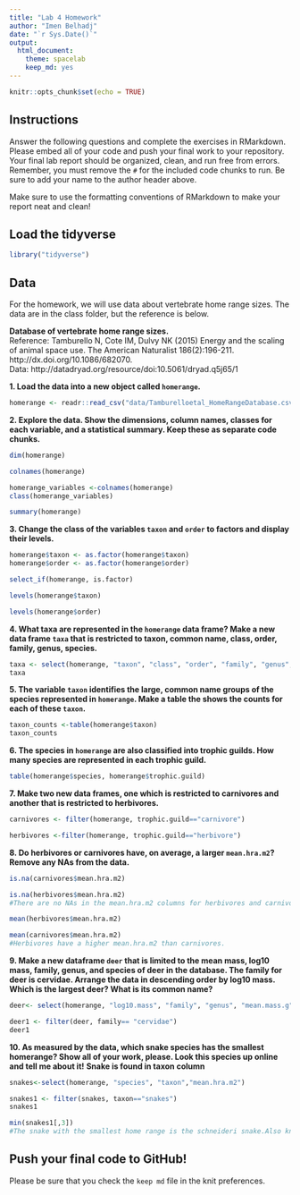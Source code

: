 ```yaml
---
title: "Lab 4 Homework"
author: "Imen Belhadj"
date: "`r Sys.Date()`"
output:
  html_document: 
    theme: spacelab
    keep_md: yes
---
```


```r
knitr::opts_chunk$set(echo = TRUE)
```

## Instructions
Answer the following questions and complete the exercises in RMarkdown. Please embed all of your code and push your final work to your repository. Your final lab report should be organized, clean, and run free from errors. Remember, you must remove the `#` for the included code chunks to run. Be sure to add your name to the author header above.  

Make sure to use the formatting conventions of RMarkdown to make your report neat and clean!  

## Load the tidyverse
```r
library("tidyverse")
```

## Data
For the homework, we will use data about vertebrate home range sizes. The data are in the class folder, but the reference is below.  

**Database of vertebrate home range sizes.**  
Reference: Tamburello N, Cote IM, Dulvy NK (2015) Energy and the scaling of animal space use. The American Naturalist 186(2):196-211. http://dx.doi.org/10.1086/682070.  
Data: http://datadryad.org/resource/doi:10.5061/dryad.q5j65/1  

**1. Load the data into a new object called `homerange`.**
```r
homerange <- readr::read_csv("data/Tamburelloetal_HomeRangeDatabase.csv")
```

**2. Explore the data. Show the dimensions, column names, classes for each variable, and a statistical summary. Keep these as separate code chunks.**  
```r
dim(homerange)
```
```r
colnames(homerange)
```
```r
homerange_variables <-colnames(homerange)
class(homerange_variables)
```
```r
summary(homerange)
```

**3. Change the class of the variables `taxon` and `order` to factors and display their levels.**  
```r
homerange$taxon <- as.factor(homerange$taxon)
homerange$order <- as.factor(homerange$order)
```
```r
select_if(homerange, is.factor)
```
```r
levels(homerange$taxon)
```
```r
levels(homerange$order)
```

**4. What taxa are represented in the `homerange` data frame? Make a new data frame `taxa` that is restricted to taxon, common name, class, order, family, genus, species.**  
```r
taxa <- select(homerange, "taxon", "class", "order", "family", "genus", "species")
taxa
```

**5. The variable `taxon` identifies the large, common name groups of the species represented in `homerange`. Make a table the shows the counts for each of these `taxon`.**  
```r
taxon_counts <-table(homerange$taxon)
taxon_counts
```

**6. The species in `homerange` are also classified into trophic guilds. How many species are represented in each trophic guild.**  
```r
table(homerange$species, homerange$trophic.guild)
```

**7. Make two new data frames, one which is restricted to carnivores and another that is restricted to herbivores.**  
```r
carnivores <- filter(homerange, trophic.guild=="carnivore")
```
```r
herbivores <-filter(homerange, trophic.guild=="herbivore")
```

**8. Do herbivores or carnivores have, on average, a larger `mean.hra.m2`? Remove any NAs from the data.**  
```r
is.na(carnivores$mean.hra.m2)
```
```r
is.na(herbivores$mean.hra.m2)
#There are no NAs in the mean.hra.m2 columns for herbivores and carnivores.
```
```r
mean(herbivores$mean.hra.m2)
```
```r
mean(carnivores$mean.hra.m2)
#Herbivores have a higher mean.hra.m2 than carnivores. 
```

**9. Make a new dataframe `deer` that is limited to the mean mass, log10 mass, family, genus, and species of deer in the database. The family for deer is cervidae. Arrange the data in descending order by log10 mass. Which is the largest deer? What is its common name?**  
```r
deer<- select(homerange, "log10.mass", "family", "genus", "mean.mass.g")
```
```r
deer1 <- filter(deer, family== "cervidae")
deer1
```

**10. As measured by the data, which snake species has the smallest homerange? Show all of your work, please. Look this species up online and tell me about it!** **Snake is found in taxon column**    
```r
snakes<-select(homerange, "species", "taxon","mean.hra.m2")
```
```r
snakes1 <- filter(snakes, taxon=="snakes")
snakes1
```
```r
min(snakes1[,3])
#The snake with the smallest home range is the schneideri snake.Also known as "Bitis schneideri", it is a venemous snake that lives natively in Southern Africa.It is possibly the smallest viper in the world.
```
## Push your final code to GitHub!
Please be sure that you check the `keep md` file in the knit preferences.   